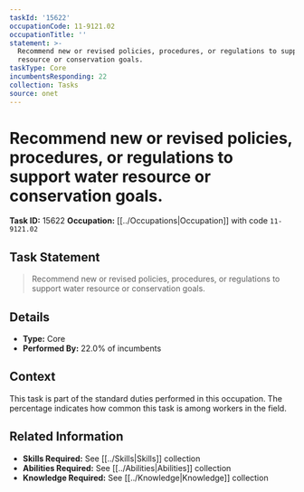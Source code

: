```yaml
---
taskId: '15622'
occupationCode: 11-9121.02
occupationTitle: ''
statement: >-
  Recommend new or revised policies, procedures, or regulations to support water
  resource or conservation goals.
taskType: Core
incumbentsResponding: 22
collection: Tasks
source: onet
---
```

# Recommend new or revised policies, procedures, or regulations to support water resource or conservation goals.

**Task ID:** 15622
**Occupation:** [[../Occupations|Occupation]] with code `11-9121.02`

## Task Statement

> Recommend new or revised policies, procedures, or regulations to support water resource or conservation goals.

## Details

- **Type:** Core
- **Performed By:** 22.0% of incumbents

## Context

This task is part of the standard duties performed in this occupation. The percentage indicates how common this task is among workers in the field.

## Related Information

- **Skills Required:** See [[../Skills|Skills]] collection
- **Abilities Required:** See [[../Abilities|Abilities]] collection
- **Knowledge Required:** See [[../Knowledge|Knowledge]] collection
